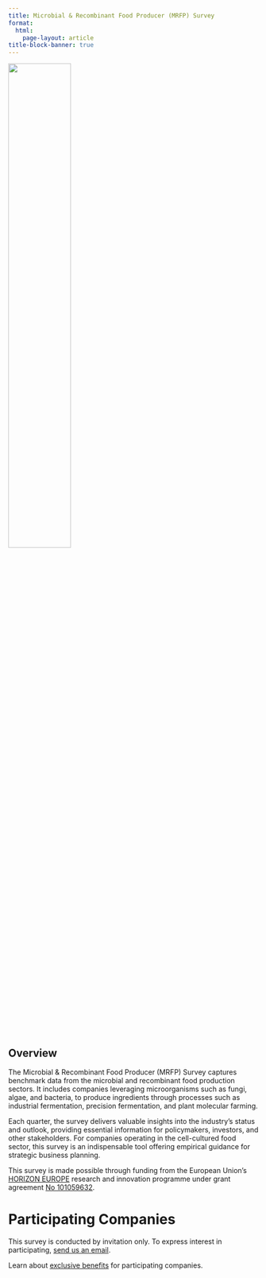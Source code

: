 ```yaml
---
title: Microbial & Recombinant Food Producer (MRFP) Survey
format: 
  html:
    page-layout: article
title-block-banner: true
---
```


:::{.column-body}
![](/assets/images/logos/EN_Co-fundedbytheEU_RGB_POS.png){width=50% fig-align="center"}
:::

::: {.hidden}
# Overview 
:::

The Microbial & Recombinant Food Producer (MRFP) Survey captures benchmark data from the microbial and recombinant food production sectors. It includes companies leveraging microorganisms such as fungi, algae, and bacteria, to produce ingredients through processes such as industrial fermentation, precision fermentation, and plant molecular farming.

Each quarter, the survey delivers valuable insights into the industry’s status and outlook, providing essential information for policymakers, investors, and other stakeholders. For companies operating in the cell-cultured food sector, this survey is an indispensable tool offering empirical guidance for strategic business planning.

This survey is made possible through funding from the European Union's [HORIZON EUROPE](https://research-and-innovation.ec.europa.eu/funding/funding-opportunities/funding-programmes-and-open-calls/horizon-europe_en) research and innovation programme under grant agreement [No 101059632](https://ec.europa.eu/info/funding-tenders/opportunities/portal/screen/opportunities/projects-details/43108390/101059632/HORIZON).

# Participating Companies

This survey is conducted by invitation only. To express interest in participating, [send us an email](mailto:research@bridge2food.com).

Learn about [exclusive benefits](/surveys/#participating-companies) for participating companies.

